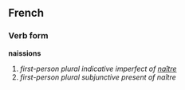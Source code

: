==French==
===Verb form===
'''naissions'''

# ''first-person plural indicative imperfect of [[naître]]''
# ''first-person plural subjunctive present of naître''